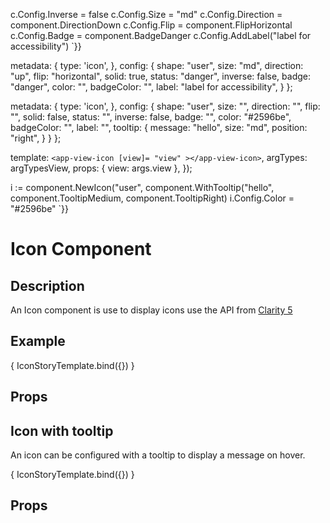 
c.Config.Inverse = false
c.Config.Size = "md"
c.Config.Direction = component.DirectionDown
c.Config.Flip = component.FlipHorizontal
c.Config.Badge = component.BadgeDanger
c.Config.AddLabel("label for accessibility")
`}}

  metadata: {
    type: 'icon',
  },
  config: {
    shape: "user",
    size: "md",
    direction: "up",
    flip: "horizontal",
    solid: true,
    status: "danger",
    inverse: false,
    badge: "danger",
    color: "",
    badgeColor: "",
    label: "label for accessibility",
  }
};

  metadata: {
    type: 'icon',
  },
  config: {
    shape: "user",
    size: "",
    direction: "",
    flip: "",
    solid: false,
    status: "",
    inverse: false,
    badge: "",
    color: "#2596be",
    badgeColor: "",
    label: "",
    tooltip: {
      message: "hello",
      size: "md",
      position: "right",
    }
  }
};

  template: `<app-view-icon [view]= "view" ></app-view-icon>`,
  argTypes: argTypesView,
  props: { view: args.view },
});

i := component.NewIcon("user", component.WithTooltip("hello", component.TooltipMedium, component.TooltipRight)
i.Config.Color = "#2596be"
`}}

<h1>Icon Component</h1>
<h2>Description</h2>
<p>An Icon component is use to display icons use the API from <a href="https://clarity.design/foundation/icons/api/#icon-properties"> Clarity 5 </a></p>

<h2>Example</h2>

<Meta title="Components/Icon" />

<Canvas withToolbar>
  <Story name="Icon component"
         parameters={{ docs: iconDocs }}
         args={{ view: iconView }}>
    { IconStoryTemplate.bind({}) }
  </Story>
</Canvas>

<h2>Props</h2>
<ArgsTable story = "Icon component" />

<h2>Icon with tooltip</h2>
<p>An icon can be configured with a tooltip to display a message on hover.</p>

<Canvas withToolbar>
  <Story name="Icon with tooltip"
         parameters={{ docs: iconWithTooltipDocs }}
         args={{ view: iconWithTooltipView }}>
    { IconStoryTemplate.bind({}) }
  </Story>
</Canvas>

<h2>Props</h2>
<ArgsTable story = "Icon with tooltip" />

